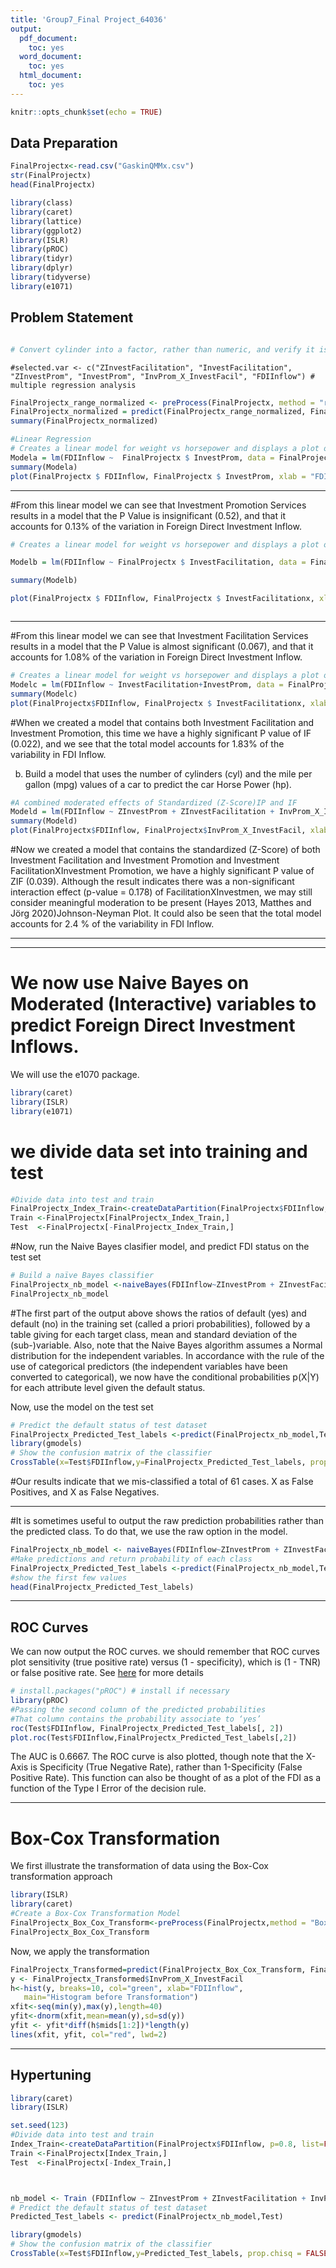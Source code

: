 ```yaml
---
title: 'Group7_Final Project_64036'
output:
  pdf_document:
    toc: yes
  word_document:
    toc: yes
  html_document:
    toc: yes
---
```


```r
knitr::opts_chunk$set(echo = TRUE)
```

## Data Preparation

```r
FinalProjectx<-read.csv("GaskinQMMx.csv")
str(FinalProjectx)
head(FinalProjectx)
```
```r
library(class)
library(caret)
library(lattice)
library(ggplot2)
library(ISLR)
library(pROC)
library(tidyr)
library(dplyr)
library(tidyverse)
library(e1071)
```


## Problem Statement
```r

```

```r
# Convert cylinder into a factor, rather than numeric, and verify it is indeed a factor now.

```

```
#selected.var <- c("ZInvestFacilitation", "InvestFacilitation", "ZInvestProm", "InvestProm", "InvProm_X_InvestFacil", "FDIInflow") # multiple regression analysis
```

```r
FinalProjectx_range_normalized <- preProcess(FinalProjectx, method = "range")
FinalProjectx_normalized = predict(FinalProjectx_range_normalized, FinalProjectx)
summary(FinalProjectx_normalized)
```

```r
#Linear Regression
# Creates a linear model for weight vs horsepower and displays a plot of the points
Modela = lm(FDIInflow ~  FinalProjectx $ InvestProm, data = FinalProjectx)
summary(Modela)
plot(FinalProjectx $ FDIInflow, FinalProjectx $ InvestProm, xlab = "FDIInflow (FDI)", ylab = "InvestProm (IP)", main = " InvestProm against FDIInflow", col = "blue")
```
***
#From this linear model we can see that Investment Promotion Services results in a model that the P Value is insignificant (0.52), and that it accounts for 0.13% of the variation in Foreign Direct Investment Inflow.

```r
# Creates a linear model for weight vs horsepower and displays a plot of the points

Modelb = lm(FDIInflow ~ FinalProjectx $ InvestFacilitation, data = FinalProjectx)

summary(Modelb)

plot(FinalProjectx $ FDIInflow, FinalProjectx $ InvestFacilitationx, xlab = "FDIInflow (FDI)", ylab = "InvestFacilitation (IF)", main = " InvestFacilitation against FDIInflow", col = "blue")
```


```r

```
***
#From this linear model we can see that Investment Facilitation Services results in a model that the P Value is almost significant (0.067), and that it accounts for 1.08% of the variation in Foreign Direct Investment Inflow.
```r
# Creates a linear model for weight vs horsepower and displays a plot of the points
Modelc = lm(FDIInflow ~ InvestFacilitation+InvestProm, data = FinalProjectx)
summary(Modelc)
plot(FinalProjectx$FDIInflow, FinalProjectx $ InvestFacilitationx, xlab = "FDIInflow (FDI)", ylab = "InvestFacilandProm (IF)", main = " InvestFacilandProm against FDIInflow", col = "red")
```


#When we created a model that contains both Investment Facilitation and Investment Promotion, this time we have a highly significant P value of IF (0.022), and we see that the total model accounts for 1.83% of the variability in FDI Inflow. 

b)	Build a model that uses the number of cylinders (cyl) and the mile per gallon (mpg) values of a car to predict the car Horse Power (hp). 

```r
#A combined moderated effects of Standardized (Z-Score)IP and IF 
Modeld = lm(FDIInflow ~ ZInvestProm + ZInvestFacilitation + InvProm_X_InvestFacil, data = FinalProjectx)
summary(Modeld)
plot(FinalProjectx$FDIInflow, FinalProjectx$InvProm_X_InvestFacil, xlab = "FDIInflow (FDI)", ylab = "InvProm_X_InvestFacil (IP_IF)", main = " InvProm_X_InvestFacil against FDIInflow", col = "blue")
```


#Now we created a model that contains the standardized (Z-Score) of both Investment Facilitation and Investment Promotion and Investment FacilitationXInvestment Promotion, we have a highly significant P value of ZIF (0.039). Although the result indicates there was a non-significant interaction effect (p-value = 0.178) of FacilitationXInvestmen, we may still consider meaningful moderation to be present (Hayes 2013, Matthes and Jörg 2020)Johnson-Neyman Plot. It could also be seen that the total model accounts for 2.4 % of the variability in FDI Inflow.

-------------------------------------------------------------------------------------

***

# We now use Naive Bayes on Moderated (Interactive) variables to predict Foreign Direct Investment Inflows.



We will use the e1070 package.
```r
library(caret)
library(ISLR)
library(e1071)  

```

# we divide data set into training and test
```r
#Divide data into test and train
FinalProjectx_Index_Train<-createDataPartition(FinalProjectx$FDIInflow, p=0.8, list=FALSE)
Train <-FinalProjectx[FinalProjectx_Index_Train,]
Test  <-FinalProjectx[-FinalProjectx_Index_Train,]
```

#Now, run the Naive Bayes clasifier model, and predict FDI status on the test set
```r
# Build a naïve Bayes classifier
FinalProjectx_nb_model <-naiveBayes(FDIInflow~ZInvestProm + ZInvestFacilitation + InvProm_X_InvestFacil,data = Train)
FinalProjectx_nb_model
```

#The first part of the output above shows the ratios of default (yes) and default (no) in the training set (called a priori probabilities), followed by a table giving for each target class, mean and standard deviation of the (sub-)variable. Also, note that the Naive Bayes algorithm assumes a Normal distribution for the independent variables. In accordance with the rule of the use of categorical predictors (the independent variables have been converted to categorical), we now have the conditional probabilities p(X|Y) for each attribute level given the default status.

Now, use the model on the test set
```r
# Predict the default status of test dataset 
FinalProjectx_Predicted_Test_labels <-predict(FinalProjectx_nb_model,Test)
library(gmodels)
# Show the confusion matrix of the classifier
CrossTable(x=Test$FDIInflow,y=FinalProjectx_Predicted_Test_labels, prop.chisq = FALSE) 
```

#Our results indicate that we mis-classified a total of 61 cases. X as False Positives, and X as False Negatives.

***

#It is sometimes useful to output the raw prediction probabilities rather than the predicted class. To do that, we use the raw option in the model.
```r
FinalProjectx_nb_model <- naiveBayes(FDIInflow~ZInvestProm + ZInvestFacilitation + InvProm_X_InvestFacil,data = Train)
#Make predictions and return probability of each class
FinalProjectx_Predicted_Test_labels <-predict(FinalProjectx_nb_model,Test, type = "raw")
#show the first few values 
head(FinalProjectx_Predicted_Test_labels)
```

***

## ROC Curves

We can now output the ROC curves. we should remember that ROC curves plot sensitivity (true positive rate) versus (1 - specificity), which is (1 - TNR) or false positive rate. See [here](https://en.wikipedia.org/wiki/Receiver_operating_characteristic)  for more details 

```r
# install.packages("pROC") # install if necessary
library(pROC)
#Passing the second column of the predicted probabilities 
#That column contains the probability associate to ‘yes’
roc(Test$FDIInflow, FinalProjectx_Predicted_Test_labels[, 2])
plot.roc(Test$FDIInflow,FinalProjectx_Predicted_Test_labels[,2])
```

The AUC is 0.6667. The ROC curve is also plotted, though note that the X-Axis is Specificity (True Negative Rate), rather than 1-Specificity (False Positive Rate). This function can also be thought of as a plot of the FDI as a function of the Type I Error of the decision rule.

***

# Box-Cox Transformation

We first illustrate the transformation of data using the Box-Cox transformation approach
```r
library(ISLR)
library(caret)
#Create a Box-Cox Transformation Model
FinalProjectx_Box_Cox_Transform<-preProcess(FinalProjectx,method = "BoxCox")
FinalProjectx_Box_Cox_Transform
```

 Now, we apply the transformation
```r
FinalProjectx_Transformed=predict(FinalProjectx_Box_Cox_Transform, FinalProjectx)
y <- FinalProjectx_Transformed$InvProm_X_InvestFacil
h<-hist(y, breaks=10, col="green", xlab="FDIInflow",
   main="Histogram before Transformation")
xfit<-seq(min(y),max(y),length=40)
yfit<-dnorm(xfit,mean=mean(y),sd=sd(y))
yfit <- yfit*diff(h$mids[1:2])*length(y)
lines(xfit, yfit, col="red", lwd=2) 
```
***

## Hypertuning

```r
library(caret)
library(ISLR)

set.seed(123)
#Divide data into test and train
Index_Train<-createDataPartition(FinalProjectx$FDIInflow, p=0.8, list=FALSE)
Train <-FinalProjectx[Index_Train,]
Test  <-FinalProjectx[-Index_Train,]



nb_model <- Train (FDIInflow ~ ZInvestProm + ZInvestFacilitation + InvProm_X_InvestFacil, data = Train, preProc = c("BoxCox", "center", "scale"))
# Predict the default status of test dataset 
Predicted_Test_labels <- predict(FinalProjectx_nb_model,Test)
```

```r
library(gmodels)
# Show the confusion matrix of the classifier
CrossTable(x=Test$FDIInflow,y=Predicted_Test_labels, prop.chisq = FALSE) 
```

